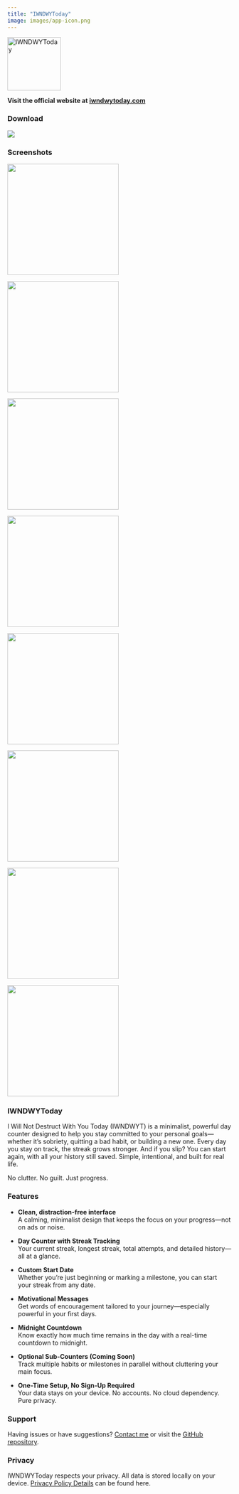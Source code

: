 ```yaml
---
title: "IWNDWYToday"
image: images/app-icon.png
---
```


::: {.text-center}
[![IWNDWYToday](images/IWNDWY_icon.png){width=120}](https://iwndwytoday.com)

**Visit the official website at [iwndwytoday.com](https://iwndwytoday.com)**
:::

### Download

[![](https://developer.apple.com/assets/elements/badges/download-on-the-app-store.svg)](https://apps.apple.com/us/app/iwndwytoday/id6747836739)

### Screenshots

::: {layout="[1,1,1,1]" layout-valign="center"}
![](images/01.webp){fig-alt="IWNDWYToday app screenshot 1" width=250}

![](images/02.webp){fig-alt="IWNDWYToday app screenshot 2" width=250}

![](images/03.webp){fig-alt="IWNDWYToday app screenshot 3" width=250}

![](images/04.webp){fig-alt="IWNDWYToday app screenshot 4" width=250}
:::

::: {layout="[1,1,1,1]" layout-valign="center"}
![](images/05.webp){fig-alt="IWNDWYToday app screenshot 5" width=250}

![](images/06.webp){fig-alt="IWNDWYToday app screenshot 6" width=250}

![](images/07.webp){fig-alt="IWNDWYToday app screenshot 7" width=250}

![](images/08.webp){fig-alt="IWNDWYToday app screenshot 8" width=250}
:::

### IWNDWYToday

I Will Not Destruct With You Today (IWNDWYT) is a minimalist, powerful day counter designed to help you stay committed to your personal goals—whether it's sobriety, quitting a bad habit, or building a new one. Every day you stay on track, the streak grows stronger. And if you slip? You can start again, with all your history still saved. Simple, intentional, and built for real life.

No clutter. No guilt. Just progress.


### Features

- **Clean, distraction-free interface**  
  A calming, minimalist design that keeps the focus on your progress—not on ads or noise.

- **Day Counter with Streak Tracking**  
  Your current streak, longest streak, total attempts, and detailed history—all at a glance.

- **Custom Start Date**  
  Whether you're just beginning or marking a milestone, you can start your streak from any date.

- **Motivational Messages**  
  Get words of encouragement tailored to your journey—especially powerful in your first days.

- **Midnight Countdown**  
  Know exactly how much time remains in the day with a real-time countdown to midnight.

- **Optional Sub-Counters (Coming Soon)**  
  Track multiple habits or milestones in parallel without cluttering your main focus.

- **One-Time Setup, No Sign-Up Required**  
  Your data stays on your device. No accounts. No cloud dependency. Pure privacy.

### Support

Having issues or have suggestions? [Contact me](mailto:iwndwytoday@markgingrass.com) or visit the [GitHub repository](https://github.com/mtgingrass/iwndwy).

### Privacy

IWNDWYToday respects your privacy. All data is stored locally on your device. [Privacy Policy Details](./privacy.html) can be found here. 